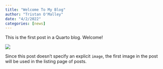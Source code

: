 ```yaml
---
title: "Welcome To My Blog"
author: "Tristan O'Malley"
date: "4/2/2022"
categories: [news]
---
```


This is the first post in a Quarto blog. Welcome!

![](thumbnail.jpg)

Since this post doesn't specify an explicit `image`, the first image in the post will be used in the listing page of posts.
